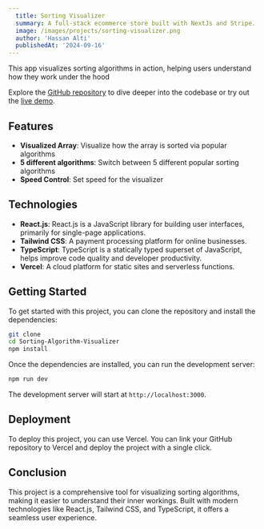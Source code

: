 ```yaml
---
  title: Sorting Visualizer
  summary: A full-stack ecommerce store built with NextJs and Stripe.
  image: /images/projects/sorting-visualizer.png
  author: 'Hassan Alti'
  publishedAt: '2024-09-16'
---
```


This app visualizes sorting algorithms in action, helping users understand how
they work under the hood

Explore the
[GitHub repository](https://github.com/HassanAlti/Sorting-Algorithm-Visualizer)
to dive deeper into the codebase or try out the
[live demo](https://sorting-visualizer-hassanalti.vercel.app/).

## Features

- **Visualized Array**: Visualize how the array is sorted via popular algorithms
- **5 different algorithms**: Switch between 5 different popular sorting
  algorithms
- **Speed Control**: Set speed for the visualizer

## Technologies

- **React.js**: React.js is a JavaScript library for building user interfaces,
  primarily for single-page applications.
- **Tailwind CSS**: A payment processing platform for online businesses.
- **TypeScript**: TypeScript is a statically typed superset of JavaScript, helps
  improve code quality and developer productivity.
- **Vercel**: A cloud platform for static sites and serverless functions.

## Getting Started

To get started with this project, you can clone the repository and install the
dependencies:

```bash
git clone
cd Sorting-Algorithm-Visualizer
npm install
```

Once the dependencies are installed, you can run the development server:

```bash
npm run dev
```

The development server will start at `http://localhost:3000`.

## Deployment

To deploy this project, you can use Vercel. You can link your GitHub repository
to Vercel and deploy the project with a single click.

## Conclusion

This project is a comprehensive tool for visualizing sorting algorithms, making
it easier to understand their inner workings. Built with modern technologies
like React.js, Tailwind CSS, and TypeScript, it offers a seamless user
experience.
